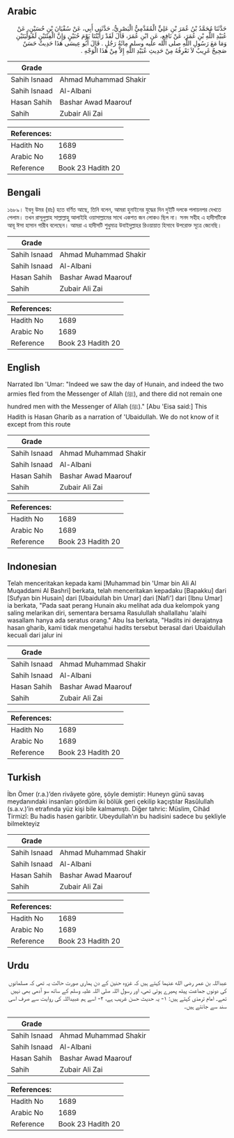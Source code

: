 ## Arabic


<div dir="rtl" lang="ar" style={{fontSize:'larger',backgroundColor:'#f8f9fa',padding:20}}>
حَدَّثَنَا مُحَمَّدُ بْنُ عُمَرَ بْنِ عَلِيٍّ الْمُقَدَّمِيُّ الْبَصْرِيُّ، حَدَّثَنِي أَبِي، عَنْ سُفْيَانَ بْنِ حُسَيْنٍ، عَنْ عُبَيْدِ اللَّهِ بْنِ عُمَرَ، عَنْ نَافِعٍ، عَنِ ابْنِ عُمَرَ، قَالَ لَقَدْ رَأَيْتُنَا يَوْمَ حُنَيْنٍ وَإِنَّ الْفِئَتَيْنِ لَمُوَلِّيَتَيْنِ وَمَا مَعَ رَسُولِ اللَّهِ صلى الله عليه وسلم مِائَةُ رَجُلٍ ‏.‏ قَالَ أَبُو عِيسَى هَذَا حَدِيثٌ حَسَنٌ صَحِيحٌ غَرِيبٌ لاَ نَعْرِفُهُ مِنْ حَدِيثِ عُبَيْدِ اللَّهِ إِلاَّ مِنْ هَذَا الْوَجْهِ ‏.‏
</div>
<div style={{backgroundColor:'#f8f9fa',padding:20, marginBottom: 10}}><table> <thead> <tr> <th>Grade</th> <th></th> </tr> </thead> <tbody> <tr><td>Sahih Isnaad</td><td>Ahmad Muhammad Shakir</td></tr><tr><td>Sahih Isnaad</td><td>Al-Albani</td></tr><tr><td>Hasan Sahih</td><td>Bashar Awad Maarouf</td></tr><tr><td>Sahih</td><td>Zubair Ali Zai</td></tr></tbody></table><table> <thead> <tr> <th>References:</th> <th></th> </tr> </thead> <tbody><tr><td>Hadith No</td><td>1689</td></tr><tr><td>Arabic No</td><td>1689</td></tr><tr><td>Reference</td><td>Book 23 Hadith 20</td></tr></tbody></table></div>

## Bengali


<div dir="ltr" lang="bn" style={{fontSize:'larger',backgroundColor:'#f8f9fa',padding:20}}>
১৬৮৯। ইবনু উমর (রাঃ) হতে বর্ণিত আছে, তিনি বলেন, আমরা হুনাইনের যুদ্ধের দিন দুইটি দলকে পলায়নপর দেখতে পেলাম। তখন রাসূলুল্লাহ সাল্লাল্লাহু আলাইহি ওয়াসাল্লামের সাথে একশত জন লোকও ছিল না। সনদ সহীহ এ হাদীসটিকে আবূ ঈসা হাসান গারীব বলেছেন। আমরা এ হাদীসটি শুধুমাত্র উবাইদুল্লাহর রিওয়ায়াত হিসাবে উপরোক্ত সূত্রে জেনেছি।
</div>
<div style={{backgroundColor:'#f8f9fa',padding:20, marginBottom: 10}}><table> <thead> <tr> <th>Grade</th> <th></th> </tr> </thead> <tbody> <tr><td>Sahih Isnaad</td><td>Ahmad Muhammad Shakir</td></tr><tr><td>Sahih Isnaad</td><td>Al-Albani</td></tr><tr><td>Hasan Sahih</td><td>Bashar Awad Maarouf</td></tr><tr><td>Sahih</td><td>Zubair Ali Zai</td></tr></tbody></table><table> <thead> <tr> <th>References:</th> <th></th> </tr> </thead> <tbody><tr><td>Hadith No</td><td>1689</td></tr><tr><td>Arabic No</td><td>1689</td></tr><tr><td>Reference</td><td>Book 23 Hadith 20</td></tr></tbody></table></div>

## English


<div dir="ltr" lang="en" style={{fontSize:'larger',backgroundColor:'#f8f9fa',padding:20}}>
Narrated Ibn 'Umar: "Indeed we saw the day of Hunain, and indeed the two armies fled from the Messenger of Allah (ﷺ), and there did not remain one hundred men with the Messenger of Allah (ﷺ)." [Abu 'Eisa said:] This Hadith is Hasan Gharib as a narration of 'Ubaidullah. We do not know of it except from this route
</div>
<div style={{backgroundColor:'#f8f9fa',padding:20, marginBottom: 10}}><table> <thead> <tr> <th>Grade</th> <th></th> </tr> </thead> <tbody> <tr><td>Sahih Isnaad</td><td>Ahmad Muhammad Shakir</td></tr><tr><td>Sahih Isnaad</td><td>Al-Albani</td></tr><tr><td>Hasan Sahih</td><td>Bashar Awad Maarouf</td></tr><tr><td>Sahih</td><td>Zubair Ali Zai</td></tr></tbody></table><table> <thead> <tr> <th>References:</th> <th></th> </tr> </thead> <tbody><tr><td>Hadith No</td><td>1689</td></tr><tr><td>Arabic No</td><td>1689</td></tr><tr><td>Reference</td><td>Book 23 Hadith 20</td></tr></tbody></table></div>

## Indonesian


<div dir="ltr" lang="id" style={{fontSize:'larger',backgroundColor:'#f8f9fa',padding:20}}>
Telah menceritakan kepada kami [Muhammad bin 'Umar bin Ali Al Muqaddami Al Bashri] berkata, telah menceritakan kepadaku [Bapakku] dari [Sufyan bin Husain] dari [Ubaidullah bin Umar] dari [Nafi'] dari [Ibnu Umar] ia berkata, "Pada saat perang Hunain aku melihat ada dua kelompok yang saling melarikan diri, sementara bersama Rasulullah shallallahu 'alaihi wasallam hanya ada seratus orang." Abu Isa berkata, "Hadits ini derajatnya hasan gharib, kami tidak mengetahui hadits tersebut berasal dari Ubaidullah kecuali dari jalur ini
</div>
<div style={{backgroundColor:'#f8f9fa',padding:20, marginBottom: 10}}><table> <thead> <tr> <th>Grade</th> <th></th> </tr> </thead> <tbody> <tr><td>Sahih Isnaad</td><td>Ahmad Muhammad Shakir</td></tr><tr><td>Sahih Isnaad</td><td>Al-Albani</td></tr><tr><td>Hasan Sahih</td><td>Bashar Awad Maarouf</td></tr><tr><td>Sahih</td><td>Zubair Ali Zai</td></tr></tbody></table><table> <thead> <tr> <th>References:</th> <th></th> </tr> </thead> <tbody><tr><td>Hadith No</td><td>1689</td></tr><tr><td>Arabic No</td><td>1689</td></tr><tr><td>Reference</td><td>Book 23 Hadith 20</td></tr></tbody></table></div>

## Turkish


<div dir="ltr" lang="tr" style={{fontSize:'larger',backgroundColor:'#f8f9fa',padding:20}}>
İbn Ömer (r.a.)’den rivâyete göre, şöyle demiştir: Huneyn günü savaş meydanındaki insanları gördüm iki bölük geri çekilip kaçıştılar Rasûlullah (s.a.v.)’in etrafında yüz kişi bile kalmamıştı. Diğer tahric: Müslim, Cihâd Tirmizî: Bu hadis hasen garibtir. Ubeydullah’ın bu hadisini sadece bu şekliyle bilmekteyiz
</div>
<div style={{backgroundColor:'#f8f9fa',padding:20, marginBottom: 10}}><table> <thead> <tr> <th>Grade</th> <th></th> </tr> </thead> <tbody> <tr><td>Sahih Isnaad</td><td>Ahmad Muhammad Shakir</td></tr><tr><td>Sahih Isnaad</td><td>Al-Albani</td></tr><tr><td>Hasan Sahih</td><td>Bashar Awad Maarouf</td></tr><tr><td>Sahih</td><td>Zubair Ali Zai</td></tr></tbody></table><table> <thead> <tr> <th>References:</th> <th></th> </tr> </thead> <tbody><tr><td>Hadith No</td><td>1689</td></tr><tr><td>Arabic No</td><td>1689</td></tr><tr><td>Reference</td><td>Book 23 Hadith 20</td></tr></tbody></table></div>

## Urdu


<div dir="rtl" lang="ur" style={{fontSize:'larger',backgroundColor:'#f8f9fa',padding:20}}>
عبداللہ بن عمر رضی الله عنہما کہتے ہیں کہ غزوہ حنین کے دن ہماری صورت حالت یہ تھی کہ مسلمانوں کی دونوں جماعت پیٹھ پھیرے ہوئی تھی، اور رسول اللہ صلی اللہ علیہ وسلم کے ساتھ سو آدمی بھی نہیں تھے۔ امام ترمذی کہتے ہیں: ۱- یہ حدیث حسن غریب ہے، ۲- اسے ہم عبیداللہ کی روایت سے صرف اسی سند سے جانتے ہیں۔
</div>
<div style={{backgroundColor:'#f8f9fa',padding:20, marginBottom: 10}}><table> <thead> <tr> <th>Grade</th> <th></th> </tr> </thead> <tbody> <tr><td>Sahih Isnaad</td><td>Ahmad Muhammad Shakir</td></tr><tr><td>Sahih Isnaad</td><td>Al-Albani</td></tr><tr><td>Hasan Sahih</td><td>Bashar Awad Maarouf</td></tr><tr><td>Sahih</td><td>Zubair Ali Zai</td></tr></tbody></table><table> <thead> <tr> <th>References:</th> <th></th> </tr> </thead> <tbody><tr><td>Hadith No</td><td>1689</td></tr><tr><td>Arabic No</td><td>1689</td></tr><tr><td>Reference</td><td>Book 23 Hadith 20</td></tr></tbody></table></div>